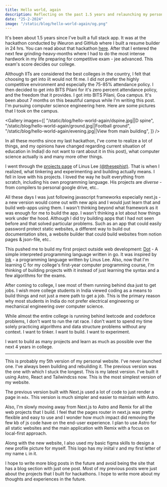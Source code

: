 ```yaml
---
title: Hello world, again
description: Reflecting on the past 1.5 years and relaunching my personal website.
date: "25-2-2024"
image: "/static/blog/hello-world-again/og.png"
---
```



It's been about 1.5 years since I've built a full stack app. It was at the hackathon conducted by iNeuron and GitHub where I built
a resume builder in 24 hrs. You can read about that hackathon [here](/posts/ineuron-hackathon).
After that I entered the next few grinding-heavy-months where I had to do the most intense hardwork in my life preparing for
competitive exam - jee advanced. This exam's score decides our college.

Although IITs are considered the best colleges in the country, I felt that choosing to get into iit would not fit me. I did not prefer the
highly competitive environment and especially the 75-85% attendance policy. I then decided to get into BITS Pilani for it's zero percent attendance policy,
and the freedom that it provides. I got into BITS Pilani, Goa campus. It's been about 7 months on this beautiful campus while I'm writing this post. I'm pursuing
computer science engineering here. Here are some pictures that I took on the campus.

<Gallery
  images={[
    "/static/blog/hello-world-again/dspine.jpg||D spine",
    "/static/blog/hello-world-again/ground.jpg||Football ground",
    "/static/blog/hello-world-again/evening.jpg||View from main building",
  ]}
/>

In all these months since my last hackathon, I've come to realize a lot of things, and my opinions have changed regarding current situation of education in India(I do not want to rant about it in this post), what computer science actually is and many more other things.

I went through the [projects page](https://thesephist.com/projects) of Linus Lee [(@thesephist)](https://x.com/thesephist). That is when I realized, what tinkering and experimenting and building actually means.
I fell in love with his projects. I loved the way he built everything from scratch, including his own programming language.
His projects are _diverse_ - from compilers to personal google drive, etc..

All these days I was just following javascript frameworks especially next.js - a new version would come out with new apis and I would just learn that
and build web-apps using them. I wasn't thinking beyond what framework as it was enough for me to build the app. I wasn't thinking a lot about how things work under the hood.
Although I did try building apps that I had not seen before and that solved particular problems. Such as an app that could easily password protect static websites,
a different way to build out documentation sites, a website builder that could build websites from notion pages & json-file, etc..

This pushed me to build my first project outside web development: [Dot](/projects/dot) - A simple interpreted programming language written in go.
It was inspired by [Ink](https://dotink.co) - a programming language written by Linus Lee. Also, now that I'm learning C for
my college's first-year computer programming course, I'm thinking of building projects with it instead of just learning the
syntax and a few algorithms for the exams.

After coming to college, I see most of them running behind dsa just to get jobs. I wish more college students in India viewed coding as a means to build things and not just a mere path to get a job.
This is the primary reason why most students in India do not prefer electrical engineering or mechanical engineering over computer science.

While almost the entire college is running behind leetcode and codeforce problems, I don't want to run the rat race.
I don't want to spend my time solely practicing algorithms and data structure problems without any context.
I want to tinker. I want to build. I want to experiment.

I want to build as many projects and learn as much as possible over the next 4 years in college.

---

This is probably my 5th version of my personal website. I've never launched one. I've always been building and rebuilding it.
The previous version was the one with which I stuck the longest.
This is my latest version. I've built it using Astro, React and Tailwindcss now. This is the most simplest version of my website.

The previous version built with Next.js used a lot of code to just render a page in `mdx`. This version is much simpler and easier to maintain with Astro.

Also, I'm slowly moving away from Next.js to Astro and Remix for all the web projects that I build. I feel that the pages
router in next.js was pretty flexible and easy to use and I wonder how much impact did removing the few kb of js code have on the end-user experience.
I plan to use Astro for all static websites and the main application
with Remix with a focus on local-first approach.

Along with the new website, I also used my basic figma skills to design a new profile picture for myself. This logo has my iniital `V` and my first letter of my name `L` in it.

I hope to write more blog posts in the future and avoid being the site that has a blog section with just one post.
Most of my previous posts were just about the projects that I built for hackathons. I hope to write more about my thoughts and experiences in the future.
